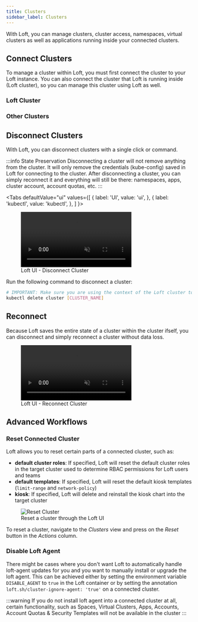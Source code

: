 ```yaml
---
title: Clusters
sidebar_label: Clusters
---
```



With Loft, you can manage clusters, cluster access, namespaces, virtual clusters as well as applications running inside your connected clusters.

## Connect Clusters
To manage a cluster within Loft, you must first connect the cluster to your Loft instance. You can also connect the cluster that Loft is running inside (Loft cluster), so you can manage this cluster using Loft as well.

### Loft Cluster

<ConnectLoftClusterFragment/>


### Other Clusters

<ConnectOtherClusterFragment/>


## Disconnect Clusters
With Loft, you can disconnect clusters with a single click or command.

:::info State Preservation
Disconnecting a cluster will not remove anything from the cluster. It will only remove the credentials (kube-config) saved in Loft for connecting to the cluster. After disconnecting a cluster, you can simply reconnect it and everything will still be there: namespaces, apps, cluster account, account quotas, etc.
:::

<Tabs
  defaultValue="ui"
  values={[
    { label: 'UI', value: 'ui', },
    { label: 'kubectl', value: 'kubectl', },
  ]
}>
<TabItem value="ui">

<figure class="frame">
  <video controls loop autoplay="true" muted>
    <source src="/docs/media/v1/ui/clusters/disconnect-cluster.mp4" type="video/mp4" />
  </video>
  <figcaption>Loft UI - Disconnect Cluster</figcaption>
</figure>

</TabItem>

<TabItem value="kubectl">

Run the following command to disconnect a cluster:
```bash
# IMPORTANT: Make sure you are using the context of the Loft cluster to run this command
kubectl delete cluster [CLUSTER_NAME]
```

</TabItem>

</Tabs>


## Reconnect
Because Loft saves the entire state of a cluster within the cluster ifself, you can disconnect and simply reconnect a cluster without data loss.

<figure class="frame">
  <video controls loop autoplay="true" muted>
    <source src="/docs/media/v1/ui/clusters/reconnect-cluster.mp4" type="video/mp4" />
  </video>
  <figcaption>Loft UI - Reconnect Cluster</figcaption>
</figure>

## Advanced Workflows

### Reset Connected Cluster

Loft allows you to reset certain parts of a connected cluster, such as:

* **default cluster roles**: If specified, Loft will reset the default cluster roles in the target cluster used to determine RBAC permissions for Loft users and teams
* **default templates**: If specified, Loft will reset the default kiosk templates (`limit-range` and `network-policy`)
* **kiosk**: If specified, Loft will delete and reinstall the kiosk chart into the target cluster

<figure class="frame">
    <img src="/docs/media/v1/ui/clusters/reset-cluster.png" alt="Reset Cluster" />
    <figcaption>Reset a cluster through the Loft UI</figcaption>
</figure>

To reset a cluster, navigate to the *Clusters* view and press on the *Reset* button in the *Actions* column.

### Disable Loft Agent

There might be cases where you don't want Loft to automatically handle loft-agent updates for you and you want to manually install or upgrade the loft agent. This can be achieved either by setting the environment variable `DISABLE_AGENT` to `true` in the Loft container or by setting the annotation `loft.sh/cluster-ignore-agent: 'true'` on a connected cluster.

:::warning
If you do not install loft agent into a connected cluster at all, certain functionality, such as Spaces, Virtual Clusters, Apps, Accounts, Account Quotas & Security Templates will not be available in the cluster
:::

